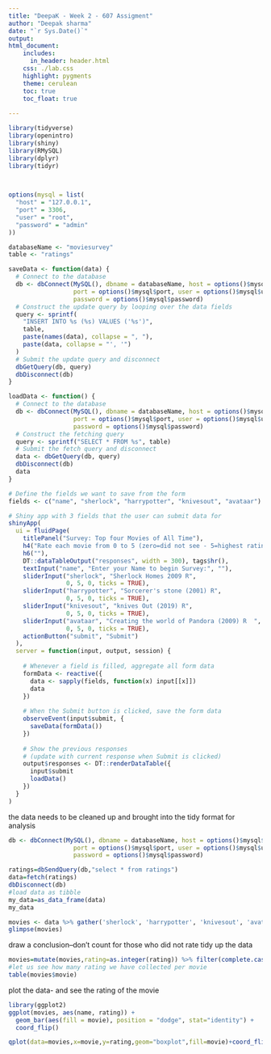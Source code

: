 ---
title: "DeepaK - Week 2 - 607 Assigment"
author: "Deepak sharma"
date: "`r Sys.Date()`"
output: 
html_document:
    includes:
      in_header: header.html
    css: ./lab.css
    highlight: pygments
    theme: cerulean
    toc: true
    toc_float: true
   
---

```{r load-packages, message=FALSE}
library(tidyverse)
library(openintro)
library(shiny)
library(RMySQL)
library(dplyr)
library(tidyr)

 
```


```{r}

options(mysql = list(
  "host" = "127.0.0.1",
  "port" = 3306,
  "user" = "root",
  "password" = "admin"
))

databaseName <- "moviesurvey"
table <- "ratings"

saveData <- function(data) {
  # Connect to the database
  db <- dbConnect(MySQL(), dbname = databaseName, host = options()$mysql$host, 
                  port = options()$mysql$port, user = options()$mysql$user, 
                  password = options()$mysql$password)
  # Construct the update query by looping over the data fields
  query <- sprintf(
    "INSERT INTO %s (%s) VALUES ('%s')",
    table, 
    paste(names(data), collapse = ", "),
    paste(data, collapse = "', '")
  )
  # Submit the update query and disconnect
  dbGetQuery(db, query)
  dbDisconnect(db)
}

loadData <- function() {
  # Connect to the database
  db <- dbConnect(MySQL(), dbname = databaseName, host = options()$mysql$host, 
                  port = options()$mysql$port, user = options()$mysql$user, 
                  password = options()$mysql$password)
  # Construct the fetching query
  query <- sprintf("SELECT * FROM %s", table)
  # Submit the fetch query and disconnect
  data <- dbGetQuery(db, query)
  dbDisconnect(db)
  data
}

# Define the fields we want to save from the form
fields <- c("name", "sherlock", "harrypotter", "knivesout", "avataar")

# Shiny app with 3 fields that the user can submit data for
shinyApp(
  ui = fluidPage(
    titlePanel("Survey: Top four Movies of All Time"),
    h4("Rate each movie from 0 to 5 (zero=did not see - 5=highest rating)"),
    h6(""),
    DT::dataTableOutput("responses", width = 300), tags$hr(),
    textInput("name", "Enter your Name to begin Survey:", ""),
    sliderInput("sherlock", "Sherlock Homes 2009 R",
                0, 5, 0, ticks = TRUE),
    sliderInput("harrypotter", "Sorcerer's stone (2001) R",
                0, 5, 0, ticks = TRUE),
    sliderInput("knivesout", "knives Out (2019) R",
                0, 5, 0, ticks = TRUE),
    sliderInput("avataar", "Creating the world of Pandora (2009) R  ",
                0, 5, 0, ticks = TRUE),
    actionButton("submit", "Submit")
  ),
  server = function(input, output, session) {
    
    # Whenever a field is filled, aggregate all form data
    formData <- reactive({
      data <- sapply(fields, function(x) input[[x]])
      data
    })
    
    # When the Submit button is clicked, save the form data
    observeEvent(input$submit, {
      saveData(formData())
    })
    
    # Show the previous responses
    # (update with current response when Submit is clicked)
    output$responses <- DT::renderDataTable({
      input$submit
      loadData()
    })     
  }
)  

```
the data needs to be cleaned up and brought into the tidy format for
analysis
```{r}


db <- dbConnect(MySQL(), dbname = databaseName, host = options()$mysql$host, 
                  port = options()$mysql$port, user = options()$mysql$user, 
                  password = options()$mysql$password)

ratings=dbSendQuery(db,"select * from ratings")
data=fetch(ratings)
dbDisconnect(db)
#load data as tibble
my_data=as_data_frame(data)
my_data

movies <- data %>% gather('sherlock', 'harrypotter', 'knivesout', 'avataar', key="movie", value="rating")
glimpse(movies)
```
draw a conclusion--don't count for those who did not rate
tidy up the data

```{r}
movies=mutate(movies,rating=as.integer(rating)) %>% filter(complete.cases(rating))
#let us see how many rating we have collected per movie  
table(movies$movie)
```
plot the data- and see the rating of the movie
```{r}
library(ggplot2)
ggplot(movies, aes(name, rating)) +   
  geom_bar(aes(fill = movie), position = "dodge", stat="identity") +
  coord_flip()

qplot(data=movies,x=movie,y=rating,geom="boxplot",fill=movie)+coord_flip()+ggtitle("Moving Ratings")

```

